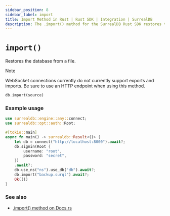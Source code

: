 ```yaml
---
sidebar_position: 8
sidebar_label: import
title: Import Method in Rust | Rust SDK | Integration | SurrealDB
description: The .import() method for the SurrealDB Rust SDK restores the database from a file.
---
```


# `import()`

Restores the database from a file.

> [!NOTE]
> WebSocket connections currently do not currently support exports and imports. Be sure to use an HTTP endpoint when using this method.

```rust title="Method Syntax"
db.import(source)
```

### Example usage

```rust
use surrealdb::engine::any::connect;
use surrealdb::opt::auth::Root;

#[tokio::main]
async fn main() -> surrealdb::Result<()> {
    let db = connect("http://localhost:8000").await?;
    db.signin(Root {
        username: "root",
        password: "secret",
    })
    .await?;
    db.use_ns("ns").use_db("db").await?;
    db.import("backup.surql").await?;
    Ok(())
}
```

### See also

* [.import() method on Docs.rs](https://docs.rs/surrealdb/latest/surrealdb/struct.Surreal.html#method.import)